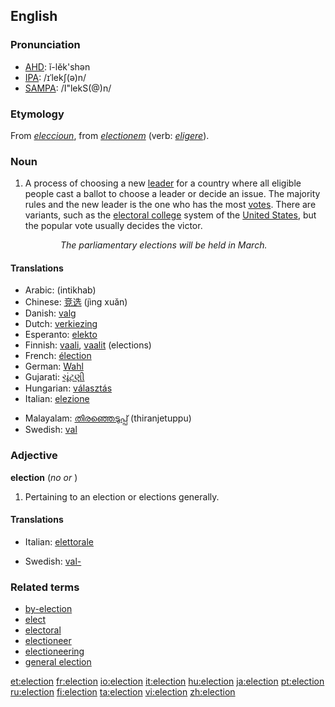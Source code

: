 {{see|élection}}
{{wikipedia}}
==English==

===Pronunciation===
*[[w:AHD|AHD]]: ĭ-lĕk'shən
*[[w:IPA|IPA]]: /ɪˈlekʃ(ə)n/
*[[w:SAMPA|SAMPA]]: /I"lekS(@)n/

===Etymology===
From {{AF.}} ''[[eleccioun]]'', from {{L.}} ''[[electionem]]'' (verb: ''[[eligere]]'').

===Noun===
{{wikipedia}}
{{en-noun}}

# A process of choosing a new [[leader]] for a country where all eligible people cast a ballot to choose a leader or decide an issue.  The majority rules and the new leader is the one who has the most [[vote]]s.  There are variants, such as the [[electoral college]] system of the [[United States]], but the popular vote usually decides the victor.
::''The parliamentary elections will be held in March.''

====Translations====
{{top}}
*Arabic: {{ARchar|[[إنْتِخاب]]}} {{m}} (intikhab)
*Chinese: [[竞选]] (jìng xuǎn)
*Danish: [[valg]] {{n}}
*Dutch: [[verkiezing]] {{f}}
*Esperanto: [[elekto]]
*Finnish: [[vaali]], [[vaalit]] (elections)
*French: [[élection]] {{f}}
*German: [[Wahl]] {{f}}
*Gujarati: [[ચૂંટણી]]
*Hungarian: [[választás]]
*Italian: [[elezione]] {{f}}
{{mid}}
*Malayalam: [[തിരഞ്ഞെടുപ്പ്]] (thiranjetuppu)
*Swedish: [[val]] {{n}}
{{bottom}}

===Adjective===
'''election'''  (''no'' {{compar}} ''or'' {{superl}})

# Pertaining to an election or elections generally.

====Translations====
{{top}}
*Italian: [[elettorale]]
{{mid}}
*Swedish: [[val-]]
{{bottom}}


===Related terms===
*[[by-election]]
*[[elect]]
*[[electoral]]
*[[electioneer]]
*[[electioneering]]
*[[general election]]

[[et:election]]
[[fr:election]]
[[io:election]]
[[it:election]]
[[hu:election]]
[[ja:election]]
[[pt:election]]
[[ru:election]]
[[fi:election]]
[[ta:election]]
[[vi:election]]
[[zh:election]]